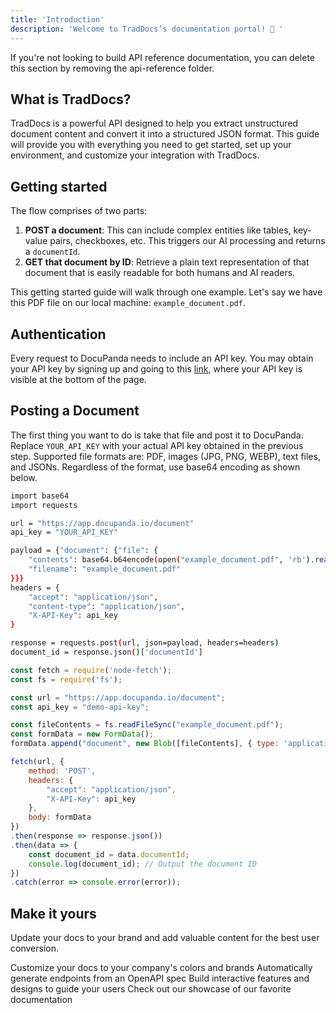 ```yaml
---
title: 'Introduction'
description: 'Welcome to TradDocs’s documentation portal! 👋 '
---
```


<Note>
  If you're not looking to build API reference documentation, you can delete
  this section by removing the api-reference folder.
</Note>

## What is TradDocs?

TradDocs is a powerful API designed to help you extract unstructured document content and convert it into a structured JSON format. This guide will provide you with everything you need to get started, set up your environment, and customize your integration with TradDocs.

## Getting started

The flow comprises of two parts:

1. **POST a document**: This can include complex entities like tables, key-value pairs, checkboxes, etc. This triggers our AI processing and returns a `documentId`.
2. **GET that document by ID**: Retrieve a plain text representation of that document that is easily readable for both humans and AI readers.

This getting started guide will walk through one example. Let's say we have this PDF file on our local machine: `example_document.pdf`.

## Authentication

Every request to DocuPanda needs to include an API key. You may obtain your API key by signing up and going to this [link](#), where your API key is visible at the bottom of the page.

## Posting a Document

The first thing you want to do is take that file and post it to DocuPanda. Replace `YOUR_API_KEY` with your actual API key obtained in the previous step. Supported file formats are: PDF, images (JPG, PNG, WEBP), text files, and JSONs. Regardless of the format, use base64 encoding as shown below.

<CodeGroup>

```bash Python
import base64
import requests

url = "https://app.docupanda.io/document"
api_key = "YOUR_API_KEY"

payload = {"document": {"file": {
    "contents": base64.b64encode(open("example_document.pdf", 'rb').read()).decode(),
    "filename": "example_document.pdf"
}}}
headers = {
    "accept": "application/json",
    "content-type": "application/json",
    "X-API-Key": api_key
}

response = requests.post(url, json=payload, headers=headers)
document_id = response.json()['documentId']
```

```js JavaSript
const fetch = require('node-fetch');
const fs = require('fs');

const url = "https://app.docupanda.io/document";
const api_key = "demo-api-key";

const fileContents = fs.readFileSync("example_document.pdf");
const formData = new FormData();
formData.append("document", new Blob([fileContents], { type: 'application/pdf' }), "example_document.pdf");

fetch(url, {
    method: 'POST',
    headers: {
        "accept": "application/json",
        "X-API-Key": api_key
    },
    body: formData
})
.then(response => response.json())
.then(data => {
    const document_id = data.documentId;
    console.log(document_id); // Output the document ID
})
.catch(error => console.error(error));
```

</CodeGroup>

## Make it yours

Update your docs to your brand and add valuable content for the best user conversion.

<CardGroup cols={2}>
  <Card
    title="Customize Style"
    icon="palette"
    href="https://mintlify.com/docs/settings/global"
  >
    Customize your docs to your company's colors and brands
  </Card>
  <Card
    title="Reference APIs"
    icon="code"
    href="https://mintlify.com/docs/api-playground/openapi"
  >
    Automatically generate endpoints from an OpenAPI spec
  </Card>
  <Card
    title="Add Components"
    icon="screwdriver-wrench"
    href="https://mintlify.com/docs/components/accordion"
  >
    Build interactive features and designs to guide your users
  </Card>
  <Card
    title="Get Inspiration"
    icon="stars"
    href="https://mintlify.com/customers"
  >
    Check out our showcase of our favorite documentation
  </Card>
</CardGroup>